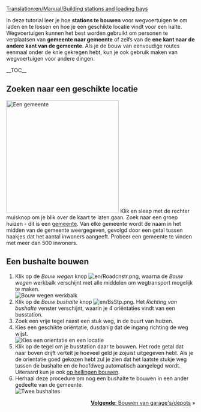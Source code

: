 [[Translation:en/Manual/Building stations and loading bays]]
{{nl/Tutorial}}

In deze tutorial leer je hoe '''stations te bouwen''' voor wegvoertuigen te om laden en te lossen en hoe je een geschikte locatie vindt voor een halte. Wegvoertuigen kunnen het best worden gebruikt om personen te verplaatsen van '''gemeente naar gemeente''' of zelfs van de '''ene kant naar de andere kant van de gemeente'''. Als je de bouw van eenvoudige routes eenmaal onder de knie gekregen hebt, kun je ook gebruik maken van wegvoertuigen voor andere dingen.

__TOC__

==Zoeken naar een geschikte locatie==
[[File:nl/Tutorial bus 1.png|thumb|300px|left|Een gemeente]]
Klik en sleep met de rechter muisknop om je blik over de kaart te laten gaan. Zoek naar een groep huizen - dit is een [[nl/Manual/Gemeente|gemeente]]. Van elke gemeente wordt de naam in het midden van de gemeente weergegeven, gevolgd door een getal tussen haakjes dat het aantal inwoners aangeeft. Probeer een gemeente te vinden met meer dan 500 inwoners. 
<br clear="left" />

==Een bushalte bouwen==
# Klik op de ''Bouw wegen'' knop [[File:en/Roadcnstr.png]], waarna de ''Bouw wegen'' werkbalk verschijnt met alle middelen om wegtransport mogelijk te maken.<br/>[[File:nl/Road construction.png|none|frame|Bouw wegen werkbalk]]
# Klik op de ''Bouw bushalte'' knop [[File:en/BsStp.png]]. Het ''Richting van bushalte'' venster verschijnt, waarin je 4 oriëntaties vindt van een busstation.
# Zoek een vrije tegel naast een stuk weg, in de buurt van huizen.
# Kies een geschikte oriëntatie, dusdanig dat de ingang richting de weg wijst.<br/>[[File:nl/Tutorial bus 2.png|frame|none|Kies een orientatie en een locatie]]
# Klik op de tegel om je busstation daar te bouwen. Het rode getal dat naar boven drijft vertelt je hoeveel geld je zojuist uitgegeven hebt. Als je de orientatie goed gekozen hebt zul je zien dat het laatste stukje weg tussen de bushalte en de hoofdweg automatisch aangelegd wordt. Uiteraard kun je ook [[nl/Archive/Manual/Settings/Bouwen op hellingen|op hellingen bouwen]].
# Herhaal deze procedure om nog een bushalte te bouwen in een ander gedeelte van de gemeente.<br/>[[File:en/Tutorial bus 3.png|frame|none|Twee bushaltes]]

<span style="float: right">[[nl/Manual/Bouw garage|'''Volgende''': Bouwen van garage's/depots]] &raquo;</span>